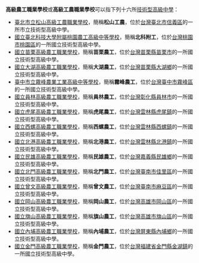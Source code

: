 '''高級農工職業學校'''或'''高級工農職業學校'''可以指下列十六所[[技術型高級中學|技術型高級中學]]：
*[[臺北市立松山高級工農職業學校|臺北市立松山高級工農職業學校]]，簡稱'''松山工農'''，位於[[台灣|台灣]][[臺北市|臺北市]][[信義區_(臺北市)|信義區]]的一所市立技術型高級中學。
*[[國立臺北科技大學附屬桃園農工高級中等學校|國立臺北科技大學附屬桃園農工高級中等學校]]，簡稱'''北科附工'''，位於[[台灣|台灣]][[桃園市|桃園市]][[桃園區|桃園區]]的一所國立技術型高級中學。
*[[國立苗栗高級農工職業學校|國立苗栗高級農工職業學校]]，簡稱'''苗栗農工'''，位於[[台灣|台灣]][[苗栗縣|苗栗縣]][[苗栗市|苗栗市]]的一所國立技術型高級中學。
*[[國立大湖高級農工職業學校|國立大湖高級農工職業學校]]，簡稱'''大湖農工'''，位於[[台灣|台灣]][[苗栗縣|苗栗縣]][[大湖鄉_(台灣)|大湖鄉]]的一所國立技術型高級中學。
*[[臺中市立霧峰農業工業高級中等學校|臺中市立霧峰農業工業高級中等學校]]，簡稱'''霧峰農工'''，位於[[台灣|台灣]][[臺中市|臺中市]][[霧峰區|霧峰區]]的一所國立技術型高級中學。
*[[國立員林高級農工職業學校|國立員林高級農工職業學校]]，簡稱'''員林農工'''，位於[[台灣|台灣]][[彰化縣|彰化縣]][[員林市|員林市]]的一所國立技術型高級中學。
*[[國立虎尾高級農工職業學校|國立虎尾高級農工職業學校]]，簡稱'''虎尾農工'''，位於[[台灣|台灣]][[雲林縣|雲林縣]][[虎尾鎮|虎尾鎮]]的一所國立技術型高級中學。
*[[國立西螺高級農工職業學校|國立西螺高級農工職業學校]]，簡稱'''西螺農工'''，位於[[台灣|台灣]][[雲林縣|雲林縣]][[西螺鎮|西螺鎮]]的一所國立技術型高級中學。
*[[國立北港高級農工職業學校|國立北港高級農工職業學校]]，簡稱'''北港農工'''，位於[[台灣|台灣]][[雲林縣|雲林縣]][[北港鎮_(臺灣)|北港鎮]]的一所國立技術型高級中學。
*[[國立民雄高級農工職業學校|國立民雄高級農工職業學校]]，簡稱'''民雄農工'''，位於[[台灣|台灣]][[嘉義縣|嘉義縣]][[民雄鄉|民雄鄉]]的一所國立技術型高級中學。
*[[國立北門高級農工職業學校|國立北門高級農工職業學校]]，簡稱'''北門農工'''，位於[[台灣|台灣]][[臺南市|臺南市]][[佳里區|佳里區]]的一所國立技術型高級中學。
*[[國立曾文高級農工職業學校|國立曾文高級農工職業學校]]，簡稱'''曾文農工'''，位於[[台灣|台灣]][[臺南市|臺南市]][[麻豆區|麻豆區]]的一所國立技術型高級中學。
*[[國立岡山高級農工職業學校|國立岡山高級農工職業學校]]，簡稱'''岡山農工'''，位於[[台灣|台灣]][[高雄市|高雄市]][[岡山區|岡山區]]的一所國立技術型高級中學。
*[[國立旗山高級農工職業學校|國立旗山高級農工職業學校]]，簡稱'''旗山農工'''，位於[[台灣|台灣]][[高雄市|高雄市]][[旗山區|旗山區]]的一所國立技術型高級中學。
*[[國立內埔高級農工職業學校|國立內埔高級農工職業學校]]，簡稱'''內埔農工'''，位於[[台灣|台灣]][[屏東縣|屏東縣]][[內埔鄉|內埔鄉]]的一所國立技術型高級中學。
*[[國立金門高級農工職業學校|國立金門高級農工職業學校]]，簡稱'''金門農工'''，位於[[台灣|台灣]][[福建省_(中華民國)|福建省]][[金門縣|金門縣]][[金湖鎮|金湖鎮]]的一所國立技術型高級中學。

{{disambig|Cat=八字以上消歧義}}